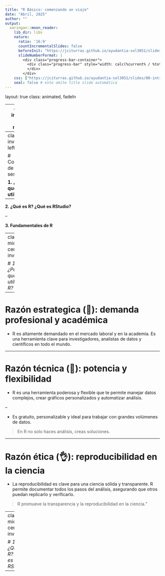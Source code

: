 ```yaml
---
title: "R Básico: comenzando un viaje"
date: "Abril, 2025"
author: "" 
output:
  xaringan::moon_reader:
    lib_dir: libs
    nature:
      ratio: '16:9'
      countIncrementalSlides: false
      beforeInit: "https://jciturras.github.io/ayudantia-sol3051/slides/00-intro-r/macros.js"
      slideNumberFormat: |
        <div class="progress-bar-container">
          <div class="progress-bar" style="width: calc(%current% / %total% * 100%);">
          </div>
        </div>
    css: ["https://jciturras.github.io/ayudantia-sol3051/slides/00-intro-r/xaringan-coes.css","https://cdnjs.cloudflare.com/ajax/libs/animate.css/3.7.0/animate.min.css"]
    seal: false # esto omite title slide automática  
---
```

layout: true
class: animated, fadeIn

---
class: inverse, left, middle

# _R Básico: comenzando un viaje_


Martín Venegas Márquez


***
[Doctorado en Psicología UDP - Seminario Metodológico Disciplinario: Metodologías Cuantitativas - Otoño 2025]()

<br>

#### Abril, 2025

---
class: inverse, left, middle

# Contenidos de la sesión

**1. ¿Por qué utilizar R?**

--

**2. ¿Qué es R? ¿Qué es RStudio?**

--

**3. Fundamentales de R**

---
class: middle, center, inverse

# _1. ¿Por qué utilizar R?_

---

# Razón estrategica (🎯): demanda profesional y académica 

- R es altamente demandado en el mercado laboral y en la academia. Es una herramienta clave para investigadores, analistas de datos y científicos en todo el mundo.


---

# Razón técnica (🔧): potencia y flexibilidad

- R es una herramienta poderosa y flexible que te permite manejar datos complejos, crear gráficos personalizados y automatizar análisis.

--

- Es gratuito, personalizable y ideal para trabajar con grandes volúmenes de datos.

> En R no solo haces análisis, creas soluciones.

---

# Razón ética (👌): reproducibilidad en la ciencia

- La reproducibilidad es clave para una ciencia sólida y transparente. R permite documentar todos los pasos del análisis, asegurando que otros puedan replicarlo y verificarlo.

> R promueve la transparencia y la reproducibilidad en la ciencia."

---
class: middle, center, inverse

# _1. ¿Qué es R? ¿Qué es RStudio?_

---
